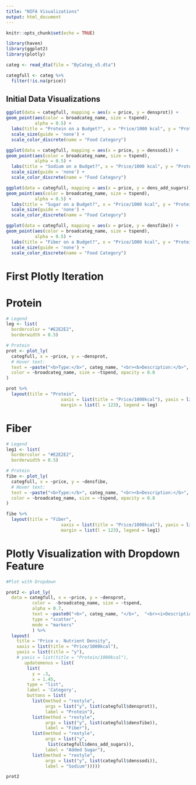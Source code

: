 ```yaml
---
title: "NIFA Visualizations"
output: html_document
---
```


```r
knitr::opts_chunk$set(echo = TRUE)
```


```r
library(haven)
library(ggplot2)
library(plotly)
```

```r
categ <- read_dta(file = "ByCateg_v5.dta")

categfull <- categ %>%
  filter(!is.na(price))
```

## Initial Data Visualizations

```r
ggplot(data = categfull, mapping = aes(x = price, y = densprot)) +
geom_point(aes(color = broadcateg_name, size = tspend), 
           alpha = 0.5) +
  labs(title = "Protein on a Budget?", x = "Price/1000 kcal", y = "Protein/1000 kcal") +
  scale_size(guide = 'none') +
  scale_color_discrete(name = "Food Category")
```

```r
ggplot(data = categfull, mapping = aes(x = price, y = denssodi)) +
geom_point(aes(color = broadcateg_name, size = tspend), 
           alpha = 0.5) +
  labs(title = "Sodium on a Budget?", x = "Price/1000 kcal", y = "Protein/1000 kcal") +
  scale_size(guide = 'none') +
  scale_color_discrete(name = "Food Category")
```

```r
ggplot(data = categfull, mapping = aes(x = price, y = dens_add_sugars)) +
geom_point(aes(color = broadcateg_name, size = tspend), 
           alpha = 0.5) +
  labs(title = "Sugar on a Budget?", x = "Price/1000 kcal", y = "Protein/1000 kcal") +
  scale_size(guide = 'none') +
  scale_color_discrete(name = "Food Category")
```

```r
ggplot(data = categfull, mapping = aes(x = price, y = densfibe)) +
geom_point(aes(color = broadcateg_name, size = tspend), 
           alpha = 0.5) +
  labs(title = "Fiber on a Budget?", x = "Price/1000 kcal", y = "Protein/1000 kcal") +
  scale_size(guide = 'none') +
  scale_color_discrete(name = "Food Category")
```

# First Plotly Iteration

# Protein
```r
# Legend
leg <- list(
  bordercolor = "#E2E2E2",
  borderwidth = 0.5)

# Protein 
prot <- plot_ly(
  categfull, x = ~price, y = ~densprot,
  # Hover text:
  text = ~paste("<b>Type:</b>", categ_name, "<br><b>Description:</b>", categ_des),
  color = ~broadcateg_name, size = ~tspend, opacity = 0.8
)

prot %>%
  layout(title = "Protein",
                     xaxis = list(title = "Price/1000kcal"), yaxis = list(title = "Protein/1000kcal"),
                     margin = list(l = 123), legend = leg) 
```
# Fiber

```r
# Legend
leg1 <- list(
  bordercolor = "#E2E2E2",
  borderwidth = 0.5)

# Protein 
fibe <- plot_ly(
  categfull, x = ~price, y = ~densfibe,
  # Hover text:
  text = ~paste("<b>Type:</b>", categ_name, "<br><b>Description:</b>", categ_des),
  color = ~broadcateg_name, size = ~tspend, opacity = 0.8
)

fibe %>%
  layout(title = "Fiber",
                     xaxis = list(title = "Price/1000kcal"), yaxis = list(title = "Fiber/1000kcal"),
                     margin = list(l = 123), legend = leg1) 
```


# Plotly Visualization with Dropdown Feature
``` r
#Plot with Dropdown

prot2 <- plot_ly(
  data = categfull, x = ~price, y = ~densprot, 
          color =  ~broadcateg_name, size = ~tspend,
          alpha = 0.7,
          text = ~paste0("<b>", categ_name, "</b>",  "<br><i>Description: </i>", categ_des),
          type = "scatter",
          mode = "markers"
          ) %>%
  layout(
    title = "Price v. Nutrient Density",
    xaxis = list(title = "Price/1000kcal"),
    yaxis = list(title = "y"),
    # yaxis = list(title = "Protein/1000kcal"),
       updatemenus = list(
        list(
          y = .3,
          x = 1.45,
        type = "list",
        label = 'Category',
        buttons = list(
          list(method = "restyle",
               args = list("y", list(categfull$densprot)),
               label = "Protein"),
          list(method = "restyle",
               args = list("y", list(categfull$densfibe)),
               label = "Fiber"),
          list(method = "restyle",
               args = list("y", 
                list(categfull$dens_add_sugars)),
               label = "Added Sugar"),
          list(method = "restyle",
               args = list("y", list(categfull$denssodi)),
               label = "Sodium")))))

prot2
```


